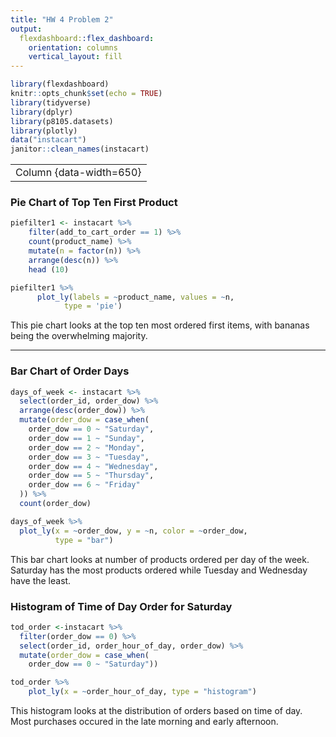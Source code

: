 ```yaml
---
title: "HW 4 Problem 2"
output: 
  flexdashboard::flex_dashboard:
    orientation: columns
    vertical_layout: fill
---
```


```r
library(flexdashboard)
knitr::opts_chunk$set(echo = TRUE)
library(tidyverse)
library(dplyr)
library(p8105.datasets)
library(plotly)
data("instacart")
janitor::clean_names(instacart)

```

---
Column {data-width=650}
-----------------------------------------------------------------------

### Pie Chart of Top Ten First Product

```r
piefilter1 <- instacart %>%
    filter(add_to_cart_order == 1) %>%
    count(product_name) %>%
    mutate(n = factor(n)) %>%
    arrange(desc(n)) %>%
    head (10)

piefilter1 %>%
      plot_ly(labels = ~product_name, values = ~n, 
            type = 'pie')

```

This pie chart looks at the top ten most ordered first items, with bananas being the overwhelming majority. 

-----------------------------------------------------------------------

### Bar Chart of Order Days

```r
days_of_week <- instacart %>%
  select(order_id, order_dow) %>%
  arrange(desc(order_dow)) %>%
  mutate(order_dow = case_when(
    order_dow == 0 ~ "Saturday",
    order_dow == 1 ~ "Sunday",
    order_dow == 2 ~ "Monday",
    order_dow == 3 ~ "Tuesday",
    order_dow == 4 ~ "Wednesday",
    order_dow == 5 ~ "Thursday",
    order_dow == 6 ~ "Friday"
  )) %>%
  count(order_dow)

days_of_week %>%
  plot_ly(x = ~order_dow, y = ~n, color = ~order_dow, 
          type = "bar")

```
This bar chart looks at number of products ordered per day of the week. Saturday has the most products ordered while Tuesday and Wednesday have the least. 

### Histogram of Time of Day Order for Saturday

```r



tod_order <-instacart %>%
  filter(order_dow == 0) %>%
  select(order_id, order_hour_of_day, order_dow) %>%
  mutate(order_dow = case_when(
    order_dow == 0 ~ "Saturday")) 

tod_order %>%
    plot_ly(x = ~order_hour_of_day, type = "histogram")
```
This histogram looks at the distribution of orders based on time of day. Most purchases occured in the late morning and early afternoon. 

